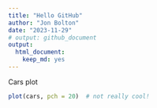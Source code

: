 ```yaml
---
title: "Hello GitHub"
author: "Jon Bolton"
date: "2023-11-29"
# output: github_document
output: 
  html_document: 
    keep_md: yes
---
```


Cars plot
```r
plot(cars, pch = 20)  # not really cool!
```
